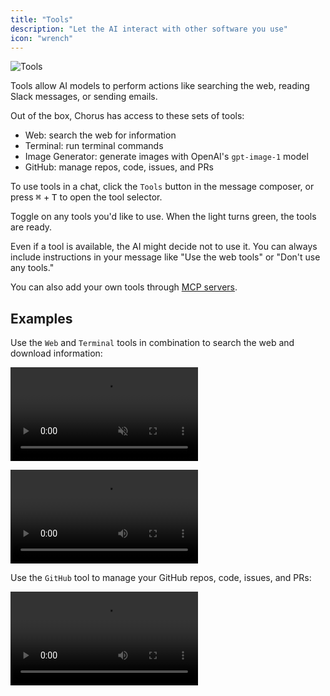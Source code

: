 ```yaml
---
title: "Tools"
description: "Let the AI interact with other software you use"
icon: "wrench"
---
```


<img src="/images/tools-picker.png" alt="Tools" className="rounded-xl" />

Tools allow AI models to perform actions like searching the web, reading Slack messages, or sending emails.

Out of the box, Chorus has access to these sets of tools:

-   Web: search the web for information
-   Terminal: run terminal commands
-   Image Generator: generate images with OpenAI's `gpt-image-1` model
-   GitHub: manage repos, code, issues, and PRs

To use tools in a chat, click the `Tools` button in the message composer, or press <kbd>⌘</kbd> + <kbd>T</kbd> to open the tool selector.

Toggle on any tools you'd like to use. When the light turns green, the tools are ready.

<Note>
    Even if a tool is available, the AI might decide not to use it. You can
    always include instructions in your message like "Use the web tools" or
    "Don't use any tools."
</Note>

You can also add your own tools through [MCP servers](./mcp).

## Examples

Use the `Web` and `Terminal` tools in combination to search the web and download information:

<video
    src="https://meltylabs.fly.storage.tigris.dev/ChorusTools.mp4"
    controls
    autoplay
    muted
    loop
    alt="Tools"
    className="rounded-xl"
/>

<video
    src="https://meltylabs.fly.storage.tigris.dev/ChorusTweet.mp4"
    controls
    alt="Web and Terminal"
    className="rounded-xl"
/>

Use the `GitHub` tool to manage your GitHub repos, code, issues, and PRs:

<video
    src="https://meltylabs.fly.storage.tigris.dev/ChorusGithub.mp4"
    controls
    alt="GitHub"
    className="rounded-xl"
/>
